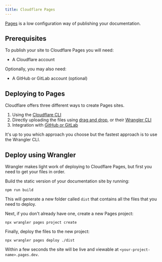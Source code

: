 ```yaml
---
title: Cloudflare Pages
---
```


[Pages](https://developers.cloudflare.com/pages) is a low configuration way of publishing your documentation.

## Prerequisites

To publish your site to Cloudflare Pages you will need:

- A Cloudflare account

Optionally, you may also need:

- A GitHub or GitLab account (optional)

## Deploying to Pages

Cloudflare offers three different ways to create Pages sites.

1. Using the [Cloudflare CLI](https://developers.cloudflare.com/pages/get-started/c3/)
2. Directly uploading the files using [drag and drop](https://developers.cloudflare.com/pages/get-started/direct-upload/#drag-and-drop), or their [Wrangler CLI](https://developers.cloudflare.com/pages/get-started/direct-upload/#wrangler-cli)
3. Integration with [GitHub or GitLab](https://developers.cloudflare.com/pages/get-started/git-integration/)

It's up to you which approach you choose but the fastest approach is to use the Wrangler CLI.

## Deploy using Wrangler

Wrangler makes light work of deploying to Cloudflare Pages, but first you need to get your files in order.

Build the static version of your documentation site by running:

```command
npm run build
```

This will generate a new folder called `dist` that contains all the files that you need to deploy.

Next, if you don't already have one, create a new Pages project:

```command
npx wrangler pages project create
```

Finally, deploy the files to the new project:

```command
npx wrangler pages deploy ./dist
```

Within a few seconds the site will be live and viewable at `<your-project-name>.pages.dev`.

